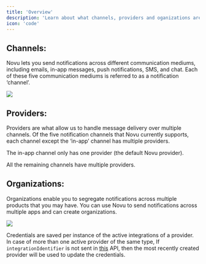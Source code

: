 ```yaml
---
title: 'Overview'
description: 'Learn about what channels, providers and oganizations are'
icon: 'code'
---
```


## Channels:

Novu lets you send notifications across different communication mediums, including emails, in-app messages, push notifications, SMS, and chat. Each of these five communication mediums is referred to as a notification ‘channel’.

<Frame caption="There are five channels in Novu"><img src="/images/channels.gif" /> </Frame>

## Providers:

Providers are what allow us to handle message delivery over multiple channels. Of the five notification channels that Novu currently supports, each channel except the ‘in-app’ channel has multiple providers.

The in-app channel only has one provider (the default Novu provider). 

All the remaining channels have multiple providers.

## Organizations: 
Organizations enable you to segregate notifications across multiple products that you may have. You can use Novu to send notifications across multiple apps and can create organizations. 

<Frame caption="Organizations enable you to segregate notifications across multiple products that you may have. "><img src="/images/org.gif" /> </Frame>

<Warning>Credentials are saved per instance of the active integrations of a provider. In case of more than one active provider of the same type, If `integrationIdentifier` is not sent in [this](https://docs.novu.co/api-reference/subscribers/update-subscriber-credentials) API, then the most recently created provider will be used to update the credentials.</Warning>